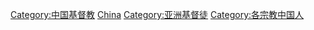 [[Category:中国基督教|Category:中国基督教]]
[[Category:各國基督徒|China]]
[[Category:亚洲基督徒|Category:亚洲基督徒]]
[[Category:各宗教中国人|Category:各宗教中国人]]